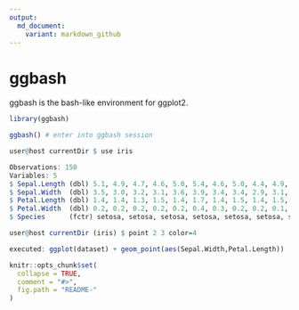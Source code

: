 ```yaml
---
output:
  md_document:
    variant: markdown_github
---
```


<!-- README.md is generated from README.Rmd. Please edit that file -->

# ggbash

ggbash is the bash-like environment for ggplot2.

```r
library(ggbash)

ggbash() # enter into ggbash session
```

```r
user@host currentDir $ use iris
```

```r
Observations: 150
Variables: 5
$ Sepal.Length (dbl) 5.1, 4.9, 4.7, 4.6, 5.0, 5.4, 4.6, 5.0, 4.4, 4.9, 5.4, 4.8, ...
$ Sepal.Width  (dbl) 3.5, 3.0, 3.2, 3.1, 3.6, 3.9, 3.4, 3.4, 2.9, 3.1, 3.7, 3.4, ..
$ Petal.Length (dbl) 1.4, 1.4, 1.3, 1.5, 1.4, 1.7, 1.4, 1.5, 1.4, 1.5, 1.5, 1.6, ..
$ Petal.Width  (dbl) 0.2, 0.2, 0.2, 0.2, 0.2, 0.4, 0.3, 0.2, 0.2, 0.1, 0.2, 0.2, ..
$ Species      (fctr) setosa, setosa, setosa, setosa, setosa, setosa, setosa, ...
```


```r
user@host currentDir (iris) $ point 2 3 color=4
```

```r
executed: ggplot(dataset) + geom_point(aes(Sepal.Width,Petal.Length))
```


```r
knitr::opts_chunk$set(
  collapse = TRUE,
  comment = "#>",
  fig.path = "README-"
)
```
